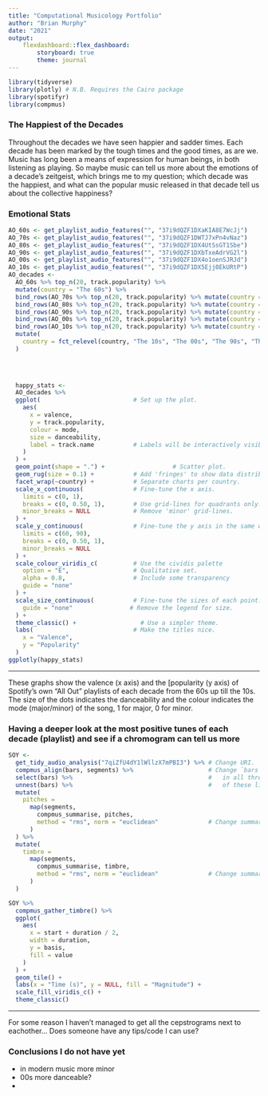 ```yaml
---
title: "Computational Musicology Portfolio"
author: "Brian Murphy"
date: "2021"
output: 
    flexdashboard::flex_dashboard:
        storyboard: true
        theme: journal
---
```


```r
library(tidyverse)
library(plotly) # N.B. Requires the Cairo package
library(spotifyr)
library(compmus)
```

### The Happiest of the Decades 

Throughout the decades we have seen happier and sadder times. Each decade has been marked by the tough times and the good times, as are we. Music has long been a means of expression for human beings, in both listening as playing. So maybe music can tell us more about the emotions of a decade's zeitgeist, which brings me to my question; which decade was the happiest, and what can the popular music released in that decade tell us about the collective happiness?

### Emotional Stats

```r
AO_60s <- get_playlist_audio_features("", "37i9dQZF1DXaKIA8E7WcJj")
AO_70s <- get_playlist_audio_features("", "37i9dQZF1DWTJ7xPn4vNaz")
AO_80s <- get_playlist_audio_features("", "37i9dQZF1DX4UtSsGT1Sbe")
AO_90s <- get_playlist_audio_features("", "37i9dQZF1DXbTxeAdrVG2l")
AO_00s <- get_playlist_audio_features("", "37i9dQZF1DX4o1oenSJRJd")
AO_10s <- get_playlist_audio_features("", "37i9dQZF1DX5Ejj0EkURtP")
AO_decades <-
  AO_60s %>% top_n(20, track.popularity) %>%
  mutate(country = "The 60s") %>%
  bind_rows(AO_70s %>% top_n(20, track.popularity) %>% mutate(country = "The 70s")) %>%
  bind_rows(AO_80s %>% top_n(20, track.popularity) %>% mutate(country = "The 80s")) %>% 
  bind_rows(AO_90s %>% top_n(20, track.popularity) %>% mutate(country = "The 90s")) %>%
  bind_rows(AO_00s %>% top_n(20, track.popularity) %>% mutate(country = "The 00s")) %>%
  bind_rows(AO_10s %>% top_n(20, track.popularity) %>% mutate(country = "The 10s")) %>%
  mutate(
    country = fct_relevel(country, "The 10s", "The 00s", "The 90s", "The 80s", "The 70s", "The 60s")
  )
  


  
  happy_stats <-
  AO_decades %>%  
  ggplot(                          # Set up the plot.
    aes(
      x = valence,
      y = track.popularity,
      colour = mode,
      size = danceability,
      label = track.name           # Labels will be interactively visible.
    )
  ) +
  geom_point(shape = ".") +                   # Scatter plot.
  geom_rug(size = 0.1) +           # Add 'fringes' to show data distribution.
  facet_wrap(~country) +           # Separate charts per country.
  scale_x_continuous(              # Fine-tune the x axis.
    limits = c(0, 1),
    breaks = c(0, 0.50, 1),        # Use grid-lines for quadrants only.
    minor_breaks = NULL            # Remove 'minor' grid-lines.
  ) +
  scale_y_continuous(              # Fine-tune the y axis in the same way.
    limits = c(60, 90),
    breaks = c(0, 0.50, 1),
    minor_breaks = NULL
  ) +
  scale_colour_viridis_c(          # Use the cividis palette
    option = "E",                  # Qualitative set.
    alpha = 0.8,                   # Include some transparency
    guide = "none"
  ) +
  scale_size_continuous(           # Fine-tune the sizes of each point.
    guide = "none"                # Remove the legend for size.
  ) +
  theme_classic() +                  # Use a simpler theme.
  labs(                            # Make the titles nice.
    x = "Valence",
    y = "Popularity"
  )
ggplotly(happy_stats)
```

***

These graphs show the valence (x axis) and the [popularity (y axis) of Spotify's own "All Out" playlists of each decade from the 60s up till the 10s. The size of the dots indicates the danceability and the colour indicates the mode (major/minor) of the song, 1 for major, 0 for minor.

### Having a deeper look at the most **positive** tunes of each decade (playlist) and see if a **chromogram** can tell us more

```r
SOY <-
  get_tidy_audio_analysis("7qiZfU4dY1lWllzX7mPBI3") %>% # Change URI.
  compmus_align(bars, segments) %>%                     # Change `bars`
  select(bars) %>%                                      #   in all three
  unnest(bars) %>%                                      #   of these lines.
  mutate(
    pitches =
      map(segments,
        compmus_summarise, pitches,
        method = "rms", norm = "euclidean"              # Change summary & norm.
      )
  ) %>%
  mutate(
    timbre =
      map(segments,
        compmus_summarise, timbre,
        method = "rms", norm = "euclidean"              # Change summary & norm.
      )
  )
```

```r
SOY %>%
  compmus_gather_timbre() %>%
  ggplot(
    aes(
      x = start + duration / 2,
      width = duration,
      y = basis,
      fill = value
    )
  ) +
  geom_tile() +
  labs(x = "Time (s)", y = NULL, fill = "Magnitude") +
  scale_fill_viridis_c() +                              
  theme_classic()
```

***

For some reason I haven't managed to get all the cepstrograms next to eachother... Does someone have any tips/code I can use? 

### Conclusions I do not have yet

- in modern music more minor
- 00s more danceable?
- 